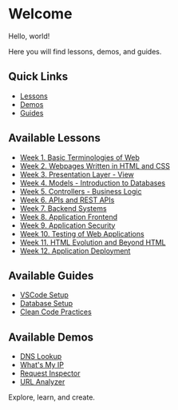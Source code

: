 # Welcome

Hello, world!

Here you will find lessons, demos, and guides.

## Quick Links

- [Lessons](/lessons)
- [Demos](/demos/)
- [Guides](/guides/)

## Available Lessons

- [Week 1. Basic Terminologies of Web](/lessons/week1)
- [Week 2. Webpages Written in HTML and CSS](/lessons/week2)
- [Week 3. Presentation Layer - View](/lessons/week3)
- [Week 4. Models - Introduction to Databases](/lessons/week4)
- [Week 5. Controllers - Business Logic](/lessons/week5)
- [Week 6. APIs and REST APIs](/lessons/week6)
- [Week 7. Backend Systems](/lessons/week7)
- [Week 8. Application Frontend](/lessons/week8)
- [Week 9. Application Security](/lessons/week9)
- [Week 10. Testing of Web Applications](/lessons/week10)
- [Week 11. HTML Evolution and Beyond HTML](/lessons/week11)
- [Week 12. Application Deployment](/lessons/week12)

## Available Guides

- [VSCode Setup](/guides/vscode)
- [Database Setup](/guides/database)
- [Clean Code Practices](/guides/clean-code)

## Available Demos

- [DNS Lookup](/demos/dns-lookup)
- [What's My IP](/demos/whats-my-ip)
- [Request Inspector](/demos/request-inspector)
- [URL Analyzer](/demos/url-analyzer)

Explore, learn, and create.
